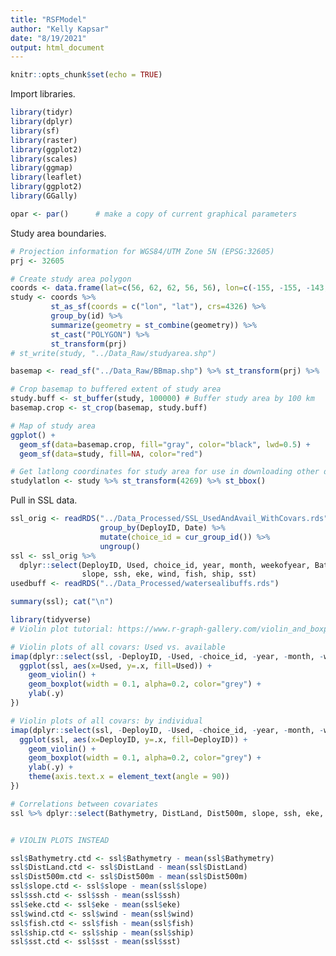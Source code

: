 ```yaml
---
title: "RSFModel"
author: "Kelly Kapsar"
date: "8/19/2021"
output: html_document
---
```


```r
knitr::opts_chunk$set(echo = TRUE)
```

Import libraries. 

```r
library(tidyr)
library(dplyr)
library(sf)
library(raster)
library(ggplot2)
library(scales)
library(ggmap)
library(leaflet)
library(ggplot2)
library(GGally)

opar <- par()      # make a copy of current graphical parameters
```

Study area boundaries. 

```r
# Projection information for WGS84/UTM Zone 5N (EPSG:32605)
prj <- 32605

# Create study area polygon
coords <- data.frame(lat=c(56, 62, 62, 56, 56), lon=c(-155, -155, -143, -143, -155), id="study")
study <- coords %>% 
         st_as_sf(coords = c("lon", "lat"), crs=4326) %>% 
         group_by(id) %>% 
         summarize(geometry = st_combine(geometry)) %>%  
         st_cast("POLYGON") %>% 
         st_transform(prj)
# st_write(study, "../Data_Raw/studyarea.shp")

basemap <- read_sf("../Data_Raw/BBmap.shp") %>% st_transform(prj) %>%  st_buffer(0)

# Crop basemap to buffered extent of study area 
study.buff <- st_buffer(study, 100000) # Buffer study area by 100 km
basemap.crop <- st_crop(basemap, study.buff)

# Map of study area 
ggplot() +
  geom_sf(data=basemap.crop, fill="gray", color="black", lwd=0.5) +
  geom_sf(data=study, fill=NA, color="red")

# Get latlong coordinates for study area for use in downloading other data sets
studylatlon <- study %>% st_transform(4269) %>% st_bbox()

```

Pull in SSL data. 

```r
ssl_orig <- readRDS("../Data_Processed/SSL_UsedAndAvail_WithCovars.rds")  %>% 
                    group_by(DeployID, Date) %>% 
                    mutate(choice_id = cur_group_id()) %>% 
                    ungroup()
ssl <- ssl_orig %>% 
  dplyr::select(DeployID, Used, choice_id, year, month, weekofyear, Bathymetry, DistLand, Dist500m, 
                slope, ssh, eke, wind, fish, ship, sst)
usedbuff <- readRDS("../Data_Processed/watersealibuffs.rds")

```


```r

summary(ssl); cat("\n")

library(tidyverse)
# Violin plot tutorial: https://www.r-graph-gallery.com/violin_and_boxplot_ggplot2.html

# Violin plots of all covars: Used vs. available
imap(dplyr::select(ssl, -DeployID, -Used, -choice_id, -year, -month, -weekofyear), ~ {
  ggplot(ssl, aes(x=Used, y=.x, fill=Used)) +
    geom_violin() +
    geom_boxplot(width = 0.1, alpha=0.2, color="grey") +
    ylab(.y)
})

# Violin plots of all covars: by individual
imap(dplyr::select(ssl, -DeployID, -Used, -choice_id, -year, -month, -weekofyear), ~ {
  ggplot(ssl, aes(x=DeployID, y=.x, fill=DeployID)) +
    geom_violin() +
    geom_boxplot(width = 0.1, alpha=0.2, color="grey") +
    ylab(.y) +
    theme(axis.text.x = element_text(angle = 90))
})

# Correlations between covariates 
ssl %>% dplyr::select(Bathymetry, DistLand, Dist500m, slope, ssh, eke, wind, fish, ship, sst) %>% ggcorr(label=T)


# VIOLIN PLOTS INSTEAD
```

```r

ssl$Bathymetry.ctd <- ssl$Bathymetry - mean(ssl$Bathymetry)
ssl$DistLand.ctd <- ssl$DistLand - mean(ssl$DistLand)
ssl$Dist500m.ctd <- ssl$Dist500m - mean(ssl$Dist500m)
ssl$slope.ctd <- ssl$slope - mean(ssl$slope)
ssl$ssh.ctd <- ssl$ssh - mean(ssl$ssh)
ssl$eke.ctd <- ssl$eke - mean(ssl$eke)
ssl$wind.ctd <- ssl$wind - mean(ssl$wind)
ssl$fish.ctd <- ssl$fish - mean(ssl$fish)
ssl$ship.ctd <- ssl$ship - mean(ssl$ship)
ssl$sst.ctd <- ssl$sst - mean(ssl$sst)




```

